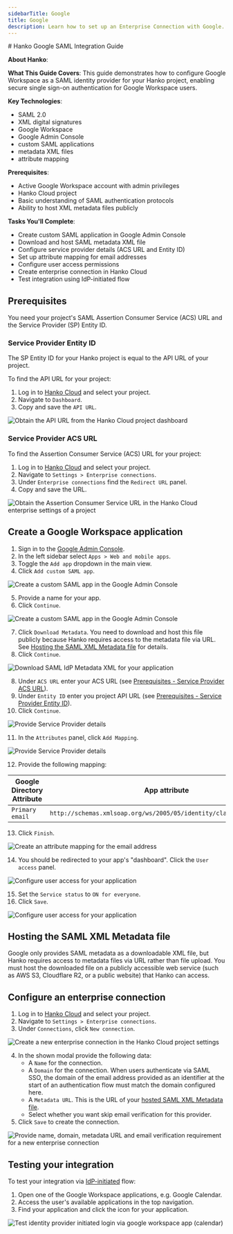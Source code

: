 ```yaml
---
sidebarTitle: Google
title: Google
description: Learn how to set up an Enterprise Connection with Google.
---
```



<div class="hidden">
# Hanko Google SAML Integration Guide

**About Hanko**:
<HankoAbout />

**What This Guide Covers**: This guide demonstrates how to configure Google Workspace as a SAML identity provider for your Hanko project, enabling secure single sign-on authentication for Google Workspace users.

**Key Technologies**:
- SAML 2.0
- XML digital signatures
- Google Workspace
- Google Admin Console
- custom SAML applications
- metadata XML files
- attribute mapping

**Prerequisites**:
- Active Google Workspace account with admin privileges
- Hanko Cloud project
- Basic understanding of SAML authentication protocols
- Ability to host XML metadata files publicly

**Tasks You'll Complete**: 
- Create custom SAML application in Google Admin Console
- Download and host SAML metadata XML file
- Configure service provider details (ACS URL and Entity ID)
- Set up attribute mapping for email addresses
- Configure user access permissions
- Create enterprise connection in Hanko Cloud
- Test integration using IdP-initiated flow
</div>

## Prerequisites

You need your project's SAML Assertion Consumer Service (ACS) URL and the Service Provider (SP) Entity ID.

### Service Provider Entity ID

The SP Entity ID for your Hanko project is equal to the API URL of your project.

To find the API URL for your project:

1. Log in to [Hanko Cloud](https://cloud.hanko.io) and select your project.
2. Navigate to `Dashboard`.
3. Copy and save the `API URL`.

<Frame>
    <img
        src="/images/saml/hanko-console-api-url.png"
        alt="Obtain the API URL from the Hanko Cloud project dashboard"
        width={500}
        style={{ borderRadius: "0.5rem" }}
    />
</Frame>

### Service Provider ACS URL

To find the Assertion Consumer Service (ACS) URL for your project:

1. Log in to [Hanko Cloud](https://cloud.hanko.io) and select your project.
2. Navigate to `Settings > Enterprise connections`.
3. Under `Enterprise connections` find the `Redirect URL` panel.
4. Copy and save the URL.

<Frame>
    <img
        src="/images/saml/hanko-console-acs-url.png"
        alt="Obtain the Assertion Consumer Service URL in the Hanko Cloud enterprise settings of a project"
        width={500}
        style={{ borderRadius: "0.5rem" }}
    />
</Frame>

## Create a Google Workspace application

1. Sign in to the [Google Admin Console](https://admin.google.com).
2. In the left sidebar select `Apps > Web and mobile apps`.
3. Toggle the `Add app` dropdown in the main view.
4. Click `Add custom SAML app`.

<Frame>
    <img
        src="/images/saml/google/google-create-custom-saml-app.png"
        alt="Create a custom SAML app in the Google Admin Console"
        width={500}
        style={{ borderRadius: "0.5rem" }}
    />
</Frame>

5. Provide a name for your app.
6. Click `Continue`.

<Frame>
    <img
        src="/images/saml/google/google-create-custom-saml-app-basic.png"
        alt="Create a custom SAML app in the Google Admin Console"
        width={500}
        style={{ borderRadius: "0.5rem" }}
    />
</Frame>

7. Click `Download Metadata`. You need to download and host this file publicly because Hanko requires access to the metadata file via URL. See [Hosting the SAML XML Metadata file](#hosting-the-saml-xml-metadata-file) for details.
8. Click `Continue`.

<Frame>
    <img
        src="/images/saml/google/google-create-custom-saml-app-idp-details.png"
        alt="Download SAML IdP Metadata XML for your application"
        width={500}
        style={{ borderRadius: "0.5rem" }}
    />
</Frame>

8. Under `ACS URL` enter your ACS URL
(see [Prerequisites - Service Provider ACS URL](#service-provider-acs-url)).
9. Under `Entity ID` enter you project API URL
(see [Prerequisites - Service Provider Entity ID](#service-provider-entity-id)).
10. Click `Continue`.

<Frame>
    <img
        src="/images/saml/google/google-create-custom-saml-app-sp-details.png"
        alt="Provide Service Provider details"
        width={500}
        style={{ borderRadius: "0.5rem" }}
    />
</Frame>

11. In the `Attributes` panel, click `Add Mapping`.

<Frame>
    <img
        src="/images/saml/google/google-create-custom-saml-app-add-mapping.png"
        alt="Provide Service Provider details"
        width={500}
        style={{ borderRadius: "0.5rem" }}
    />
</Frame>

12. Provide the following mapping:

| Google Directory Attribute | App attribute                                                        |
|----------------------------|----------------------------------------------------------------------|
| `Primary email`            | `http://schemas.xmlsoap.org/ws/2005/05/identity/claims/emailaddress` |

13. Click `Finish`.

<Frame>
    <img
        src="/images/saml/google/google-create-custom-saml-app-add-mapping-email.png"
        alt="Create an attribute mapping for the email address"
        width={500}
        style={{ borderRadius: "0.5rem" }}
    />
</Frame>

14. You should be redirected to your app's "dashboard". Click the `User access` panel.

<Frame>
    <img
        src="/images/saml/google/google-create-custom-saml-app-user-access.png"
        alt="Configure user access for your application"
        width={500}
        style={{ borderRadius: "0.5rem" }}
    />
</Frame>

15. Set the `Service status` to `ON for everyone`.
16. Click `Save`.

<Frame>
    <img
        src="/images/saml/google/google-create-custom-saml-app-user-access-2.png"
        alt="Configure user access for your application"
        width={500}
        style={{ borderRadius: "0.5rem" }}
    />
</Frame>

## Hosting the SAML XML Metadata file

Google only provides SAML metadata as a downloadable XML file, but Hanko requires access to metadata files via URL rather than file upload. You must host the downloaded file on a publicly accessible web service (such as AWS S3, Cloudflare R2, or a public website) that Hanko can access.

## Configure an enterprise connection

1. Log in to [Hanko Cloud](https://cloud.hanko.io) and select your project.
2. Navigate to `Settings > Enterprise connections`.
3. Under `Connections`, click `New connection`.

<Frame>
    <img
        src="/images/saml/hanko-console-new-saml-connection.png"
        alt="Create a new enterprise connection in the Hanko Cloud project settings"
        width={500}
        style={{ borderRadius: "0.5rem" }}
    />
</Frame>

4. In the shown modal provide the following data:
    -  A `Name` for the connection.
    -  A `Domain` for the connection. When users authenticate via SAML SSO, the domain of the email
    address provided as an identifier at the start of an authentication flow must match the domain configured here.
    -  A `Metadata URL`. This is the URL of your [hosted SAML XML Metadata file](#hosting-the-saml-xml-metadata-file).
    -  Select whether you want skip email verification for this provider.
5. Click `Save` to create the connection.

<Frame>
    <img
        src="/images/saml/hanko-console-new-saml-connection-data.png"
        alt="Provide name, domain, metadata URL and email verification requirement for a new enterprise connection"
        width={500}
        style={{ borderRadius: "0.5rem" }}
    />
</Frame>

## Testing your integration

To test your integration via [IdP-initiated](/guides/authentication-methods/saml/introduction#identity-provider-initiated-sso)
flow:

1. Open one of the Google Workspace applications, e.g. Google Calendar.
2. Access the user's available applications in the top navigation.
3. Find your application and click the icon for your application.

<Frame>
    <img
        src="/images/saml/google/google-test-idp-initiated.png"
        alt="Test identity provider initiated login via google workspace app (calendar)"
        width={500}
        style={{ borderRadius: "0.5rem" }}
    />
</Frame>
